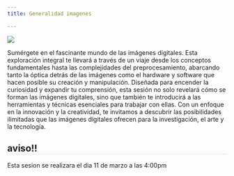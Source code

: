 ```yaml
---
title: Generalidad imagenes

---
```

<style>* {overflow: visible;}     h2{
        border-bottom: 1px solid #dee2e6 !important;
    }
    </style>

::: {layout="[35,65]"}

![](../images/sesiones/sesion2.webp)

Sumérgete en el fascinante mundo de las imágenes digitales. Esta exploración integral te llevará a través de un viaje desde los conceptos fundamentales hasta las complejidades del preprocesamiento, abarcando tanto la óptica detrás de las imágenes como el hardware y software que hacen posible su creación y manipulación. Diseñada para encender la curiosidad y expandir tu comprensión, esta sesión no solo revelará cómo se forman las imágenes digitales, sino que también te introducirá a las herramientas y técnicas esenciales para trabajar con ellas. Con un enfoque en la innovación y la creatividad, te invitamos a descubrir las posibilidades ilimitadas que las imágenes digitales ofrecen para la investigación, el arte y la tecnología. 
:::

:::{.callout-tip}
## aviso!!
Esta sesion se realizara el dia 11 de marzo a las 4:00pm
:::

